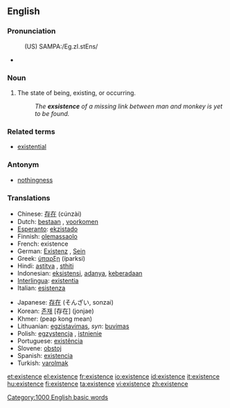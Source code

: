 ==English==

===Pronunciation===
:(US) SAMPA:/Eg.zI.stEns/
*{{audio|en-us-existence.ogg|Audio (US)}}

===Noun===
{{en-noun|-}}

# The state of being, existing, or occurring.
#:''The '''exsistence''' of a missing link between man and monkey is yet to be found.''

===Related terms===
*[[existential]]

===Antonym===
* [[nothingness]]

===Translations===
{{top}}
*Chinese: [[存在]] (cúnzài)
*Dutch: [[bestaan]] {{n}}, [[voorkomen]] {{n}}
*[[Esperanto]]: [[ekzistado]]
*Finnish: [[olemassaolo]]
*French: existence {{f}}
*German: [[Existenz]] {{f}}, [[Sein]] {{n}}
*Greek: [[ύπαρξη]] (íparksi)
*Hindi: [[astitva]] {{n}}, [[sthiti]] {{n}}
*Indonesian: [[eksistensi]], [[ada|adanya]], [[ada|keberadaan]]
*[[Interlingua]]: [[existentia]]
*Italian: [[esistenza]] {{f}}
{{mid}}
*Japanese: [[存在]] (そんざい, sonzai)
*Korean: [[존재]] [存在] (jonjae)
*Khmer: {{KMchar|[[ភាពគង់មាន]]}}(peap kong mean)
*Lithuanian: [[egzistavimas]], ''syn'': [[buvimas]]
*Polish: [[egzystencja]] {{f}}, [[istnienie]] {{n}}
*Portuguese: [[existência]] {{f}}
*Slovene: [[obstoj]] {{m}}
*Spanish: [[existencia]] {{f}}
*Turkish: [[varolmak]]
{{bottom}}

[[Category:1000 English basic words]]

[[et:existence]]
[[el:existence]]
[[fr:existence]]
[[io:existence]]
[[id:existence]]
[[it:existence]]
[[hu:existence]]
[[fi:existence]]
[[ta:existence]]
[[vi:existence]]
[[zh:existence]]